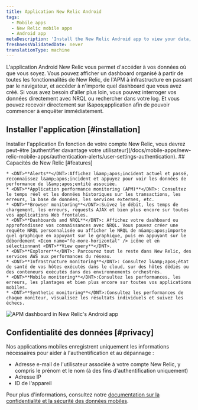 ```yaml
---
title: Application New Relic Android
tags:
  - Mobile apps
  - New Relic mobile apps
  - Android app
metaDescription: 'Install the New Relic Android app to view your data, run queries, and receive and create alerts.'
freshnessValidatedDate: never
translationType: machine
---
```


L'application Android New Relic vous permet d'accéder à vos données où que vous soyez. Vous pouvez afficher un dashboard organisé à partir de toutes les fonctionnalités de New Relic, de l'APM à infrastructure en passant par le navigateur, et accéder à n'importe quel dashboard que vous avez créé. Si vous avez besoin d'aller plus loin, vous pouvez interroger vos données directement avec NRQL ou rechercher dans votre log. Et vous pouvez recevoir <InlinePopover type="alerts" />directement sur l&amp;apos;application afin de pouvoir commencer à enquêter immédiatement.

## Installer l'application [#installation]

<ButtonGroup>
  <ButtonLink role="button" to="https://play.google.com/store/apps/details?id=com.newrelic.rpm" variant="primary">
    Installer l'application
  </ButtonLink>
</ButtonGroup>

<Callout variant="tip">
  En fonction de votre compte New Relic, vous devrez peut-être [authentifier davantage votre utilisateur](/docs/mobile-apps/new-relic-mobile-apps/authentication-alerts/user-settings-authentication).
</Callout>

<SideBySide>
  <Side>
    ## Capacités de New Relic [#features]

    * <DNT>**Alerts**</DNT>:Affichez l&amp;apos;incident actuel et passé, reconnaissez l&amp;apos;incident et appuyez pour voir les données de performance de l&amp;apos;entité associée.
    * <DNT>**Application performance monitoring (APM)**</DNT>: Consultez le temps réel et les données historiques sur les transactions, les erreurs, la base de données, les services externes, etc.
    * <DNT>**Browser monitoring**</DNT>:Suivez le débit, les temps de chargement, les erreurs, requests AJAX et bien plus encore sur toutes vos applications Web frontales.
    * <DNT>**Dashboards and NRQL**</DNT>: Affichez votre dashboard ou approfondissez vos connaissances avec NRQL. Vous pouvez créer une requête NRQL personnalisée ou afficher le NRQL de n&amp;apos;importe quel graphique en appuyant sur le graphique, puis en appuyant sur le débordement <Icon name="fe-more-horizontal" /> icône et en sélectionnant <DNT>**View query**</DNT>.
    * <DNT>**Explorer**</DNT>: Parcourez tout le reste dans New Relic, des services AWS aux performances du réseau.
    * <DNT>**Infrastructure monitoring**</DNT>: Consultez l&amp;apos;état de santé de vos hôtes exécutés dans le cloud, sur des hôtes dédiés ou des conteneurs exécutés dans des environnements orchestrés.
    * <DNT>**Mobile monitoring**</DNT>:Consultez les performances, les erreurs, les plantages et bien plus encore sur toutes vos applications mobiles.
    * <DNT>**Synthetic monitoring**</DNT>:Consultez les performances de chaque moniteur, visualisez les résultats individuels et suivez les échecs.
  </Side>

  <Side>
    <img title="APM dashboard in New Relic's Android app" alt="APM dashboard in New Relic's Android app" src="/images/mobile-apps_screenshot-full_Android-app-APM-dashboard.webp" />
  </Side>
</SideBySide>

## Confidentialité des données [#privacy]

Nos applications mobiles enregistrent uniquement les informations nécessaires pour aider à l'authentification et au dépannage :

* Adresse e-mail de l'utilisateur associée à votre compte New Relic, y compris le prénom et le nom (à des fins d'authentification uniquement)
* Adresse IP
* ID de l'appareil

Pour plus d'informations, consultez notre [documentation sur la confidentialité et la sécurité des données mobiles](/docs/mobile-monitoring/new-relic-mobile/get-started/security-mobile-apps).